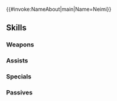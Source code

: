 {{#invoke:NameAbout|main|Name=Neimi}}{{HeroPage Tabs}}
{{Hero Infobox
|Name=Neimi
|Title=Tearful Archer
|WeaponType=Red Bow
|MoveType=Infantry
|Origin=Fire Emblem: The Sacred Stones
|Gender=Female
|actorEN=Giselle Fernandez
|actorJP=幸村恵理
|artist=蓮水薫
|randomStartTime=2022-02-07T07:00:00Z
|additionDate=January 6, 2022
|releaseDate=January 7, 2022
|poolDate=January 28, 2022
|poolRarities=5
|cv1=7
|cv2=101200
|TagID=ネイミー
|InternalID=758
|Properties=specRate_202408
|description=A hunter from Lark, a village in Renais. Joins the Renais military after bandits burn her hometown to the ground in the midst of war's chaos. Appears in Fire Emblem: The Sacred Stones.
}}
{{Stats Page
|Lv1HP=17|Lv1ATK=9|Lv1SPD=12|Lv1DEF=4|Lv1RES=9
|GRHP=50|GRATK=70|GRSPD=70|GRDEF=40|GRRES=60
}}
==Skills==
===Weapons===
{{Weapons Table
|weapon1=Iron Bow
|weapon1Default=1
|weapon1Unlock=1
|weapon2=Steel Bow
|weapon2Default=2
|weapon2Unlock=2
|weapon3=Silver Bow
|weapon3Default=4
|weapon3Unlock=3
|weapon4=Rapid-Crier Bow
|weapon4Default=5
|weapon4Unlock=5
}}
===Assists===
{{Assists Table}}
===Specials===
{{Specials Table
|special1=New Moon
|special1Default=4
|special1Unlock=3
|special2=Moonbow
|special2Unlock=4
}}
===Passives===
{{Passives Table
|passiveA1=Spd/Res Bond 1
|passiveA2=Spd/Res Bond 2
|passiveA3=Spd/Res Bond 3
|passiveA4=Spd/Res Bond 4
|passiveA1Unlock=2
|passiveA2Unlock=3
|passiveA3Unlock=4
|passiveA4Unlock=5
|passiveC1=Spur Res 1
|passiveC2=Drive Res 1
|passiveC3=Drive Res 2
|passiveC4=Joint Drive Res
|passiveC1Unlock=2
|passiveC2Unlock=3
|passiveC3Unlock=4
|passiveC4Unlock=5
}}
{{Heroes Navbox}}